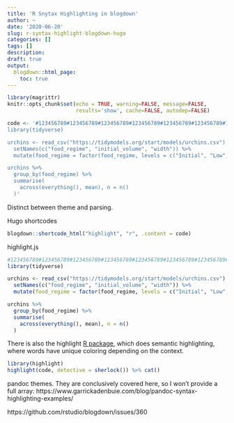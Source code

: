```yaml
---
title: 'R Snytax Highlighting in blogdown'
author: ~
date: '2020-06-20'
slug: r-syntax-highlight-blogdown-hugo
categories: []
tags: []
description:
draft: true
output:
  blogdown::html_page:
    toc: true
---
```


```r
library(magrittr)
knitr::opts_chunk$set(echo = TRUE, warning=FALSE, message=FALSE,
                      results='show', cache=FALSE, autodep=FALSE)

code <- '#123456789#123456789#123456789#123456789#123456789#123456789#123456789#123456789
library(tidyverse)

urchins <- read_csv("https://tidymodels.org/start/models/urchins.csv") %>%
  setNames(c("food_regime", "initial_volume", "width")) %>%
  mutate(food_regime = factor(food_regime, levels = c("Initial", "Low", "High")))

urchins %>%
  group_by(food_regime) %>%
  summarise(
    across(everything(), mean), n = n()
  )'
```

Distinct between theme and parsing.



Hugo shortcodes

```r
blogdown::shortcode_html("highlight", "r", .content = code)
```

highlight.js

```r
#123456789#123456789#123456789#123456789#123456789#123456789#123456789#123456789
library(tidyverse)

urchins <- read_csv("https://tidymodels.org/start/models/urchins.csv") %>%
  setNames(c("food_regime", "initial_volume", "width")) %>%
  mutate(food_regime = factor(food_regime, levels = c("Initial", "Low", "High")))

urchins %>%
  group_by(food_regime) %>%
  summarise(
    across(everything(), mean), n = n()
  )
```

There is also the highlight [R package](https://github.com/romainfrancois/highlight),
which does semantic highlighting, where words have
unique coloring depending on the context.

```r
library(highlight)
highlight(code, detective = sherlock()) %>% cat()
```

pandoc themes. They are conclusively covered here,
so I won't provide a full array: https://www.garrickadenbuie.com/blog/pandoc-syntax-highlighting-examples/

https://github.com/rstudio/blogdown/issues/360
